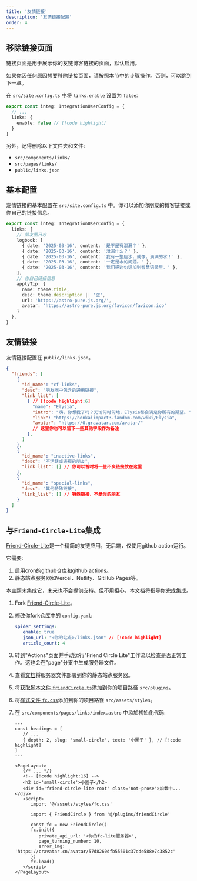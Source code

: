 ```yaml
---
title: '友情链接'
description: '友情链接配置'
order: 4
---
```



## 移除链接页面

链接页面是用于展示你的友链博客链接的页面，默认启用。

如果你因任何原因想要移除链接页面，请按照本节中的步骤操作。否则，可以跳到下一章。

在 `src/site.config.ts` 中将 `links.enable` 设置为 `false`:

```ts title="src/site.config.ts"
export const integ: IntegrationUserConfig = {
  // ...
  links: {
    enable: false // [!code highlight]
  }
}
```

另外，记得删除以下文件夹和文件:

- `src/components/links/`
- `src/pages/links/`
- `public/links.json`

## 基本配置

友情链接的基本配置在 `src/site.config.ts` 中。你可以添加你朋友的博客链接或你自己的链接信息。

```ts title="src/site.config.ts"
export const integ: IntegrationUserConfig = {
  links: {
    // 朋友圈日志
    logbook: [
      { date: '2025-03-16', content: '是不是有泄漏？' },
      { date: '2025-03-16', content: '泄漏什么？' },
      { date: '2025-03-16', content: '我有一整座水，就像，满满的水！' },
      { date: '2025-03-16', content: '一定是水的问题。' },
      { date: '2025-03-16', content: '我们把这句话加到智慧语录里。' },
    ],
    // 你自己链接信息
    applyTip: {
      name: theme.title,
      desc: theme.description || '空',
      url: 'https://astro-pure.js.org/',
      avatar: 'https://astro-pure.js.org/favicon/favicon.ico'
    }
  },
}
```

## 友情链接

友情链接配置在 `public/links.json`。

```json title="public/links.json"
{
  "friends": [
    {
      "id_name": "cf-links",
      "desc": "朋友圈中包含的通用链接",
      "link_list": [
        { // [!code highlight:6]
          "name": "Elysia",
          "intro": "嗨，你想我了吗？无论何时何地，Elysia都会满足你所有的期望。",
          "link": "https://honkaiimpact3.fandom.com/wiki/Elysia",
          "avatar": "https://0.gravatar.com/avatar/"
          // 这里你也可以留下一些其他字段作为备注
        },
      ]
    },
    {
      "id_name": "inactive-links",
      "desc": "不活跃或违规的朋友",
      "link_list": [] // 你可以暂时将一些不良链接放在这里
    },
    {
      "id_name": "special-links",
      "desc": "其他特殊链接",
      "link_list": [] // 特殊链接，不是你的朋友
    }
  ]
}
```

## 与`Friend-Circle-Lite`集成

[Friend-Circle-Lite](https://github.com/willow-god/Friend-Circle-Lite)是一个精简的友链应用，无后端，仅使用github action运行。

它需要:

1. 启用cron的github仓库和github actions。
2. 静态站点服务器如Vercel、Netlify、GitHub Pages等。

本主题未集成它，未来也不会提供支持。但不用担心，本文档将指导你完成集成。

<Steps>

1. Fork [Friend-Circle-Lite](https://github.com/cworld1/friend-circle-lite)。
2. 修改你fork仓库中的 `config.yaml`:

   ```yaml title="config.yaml"
   spider_settings:
      enable: true
      json_url: "<你的站点>/links.json" // [!code highlight]
      article_count: 4
   ```

3. 转到"Actions"页面并手动运行"Friend Circle Lite"工作流以检查是否正常工作。这也会在"page"分支中生成服务器文件。

4. 查看[文档](https://github.com/willow-god/Friend-Circle-Lite?tab=readme-ov-file#%E9%83%A8%E7%BD%B2%E9%9D%99%E6%80%81%E7%BD%91%E7%AB%99)将服务器文件部署到你的静态站点服务器。

5. 将[获取脚本文件 `friendCircle.ts`](https://gist.github.com/cworld1/cf0dc6daa89264e6d745d3e68ef8c01c)添加到你的项目路径 `src/plugins`。

6. 将[样式文件 `fc.css`](https://gist.github.com/cworld1/cf0dc6daa89264e6d745d3e68ef8c01c?permalink_comment_id=5311916#gistcomment-5311916)添加到你的项目路径 `src/assets/styles`。

7. 在 `src/components/pages/links/index.astro` 中添加初始化代码:

   ```astro title="src/components/pages/links/index.astro"
   ---
   const headings = [
      // ...
      { depth: 2, slug: 'small-circle', text: '小圈子' }, // [!code highlight]
   ]
   ---

   <PageLayout>
      {/* ... */}
      <!-- [!code highlight:16] -->
      <h2 id='small-circle'>小圈子</h2>
      <div id='friend-circle-lite-root' class='not-prose'>加载中...</div>
      <script>
         import '@/assets/styles/fc.css'

         import { FriendCircle } from '@/plugins/friendCircle'

         const fc = new FriendCircle()
         fc.init({
            private_api_url: '<你的fc-lite服务器>',
            page_turning_number: 10,
            error_img: 'https://cravatar.cn/avatar/57d8260dfb55501c37dde588e7c3852c'
         })
         fc.load()
      </script>
   </PageLayout>
   ```

</Steps>